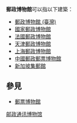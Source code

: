 '''郵政博物館'''可以指以下建築：

* [[郵政博物館_(臺灣)|郵政博物館 (臺灣)]]
* [[國家郵政博物館|國家郵政博物館]]
* [[法國郵政博物館|法國郵政博物館]]
* [[天津郵政博物館|天津郵政博物館]]
* [[上海郵政博物館|上海郵政博物館]]
* [[中國郵政郵票博物館|中國郵政郵票博物館]]
*[[新加坡集郵館|新加坡集郵館]]

== 參見 ==
* [[郵票博物館|郵票博物館]]

{{disambig|cat=五字建築物消歧義}}
[[category:邮政通讯博物馆|]]